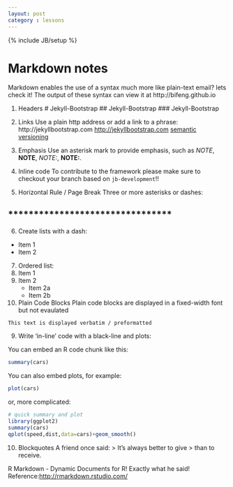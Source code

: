```yaml
---
layout: post
category : lessons
---
```

{% include JB/setup %}


# Markdown notes
Markdown enables the use of a syntax much more like plain-text email? lets check it!
The output of these syntax can view it at http://bifeng.github.io

1. Headers
# Jekyll-Bootstrap
## Jekyll-Bootstrap
### Jekyll-Bootstrap

2. Links
Use a plain http address or add a link to a phrase:
http://jekyllbootstrap.com
<http://jekyllbootstrap.com>
[semantic versioning](http://semver.org/)

3. Emphasis
Use an asterisk mark to provide emphasis, such as _NOTE_, __NOTE__, *NOTE:*, **NOTE:**.

4. Inline code
To contribute to the framework please make sure to checkout your branch based on `jb-development`!!

5. Horizontal Rule / Page Break
Three or more asterisks or dashes:

********************************
--------------------------------

6. Create lists with a dash:
- Item 1
- Item 2

7. Ordered list:
1. Item 1
2. Item 2
   + Item 2a
   + Item 2b
   
8. Plain Code Blocks
Plain code blocks are displayed in a fixed-width font but not evaulated

```
This text is displayed verbatim / preformatted
```

9. Write 'in-line' code with a black-line and plots:

You can embed an R code chunk like this:
```r
summary(cars)
```

You can also embed plots, for example:
```r
plot(cars)
```

or, more complicated:
```r
# quick summary and plot
library(ggplot2)
summary(cars)
qplot(speed,dist,data=cars)+geom_smooth()
```

10. Blockquotes
A friend once said:
> It's always better to give
> than to receive.


R Markdown - Dynamic Documents for R! Exactly what he said!
Reference:<http://rmarkdown.rstudio.com/>













